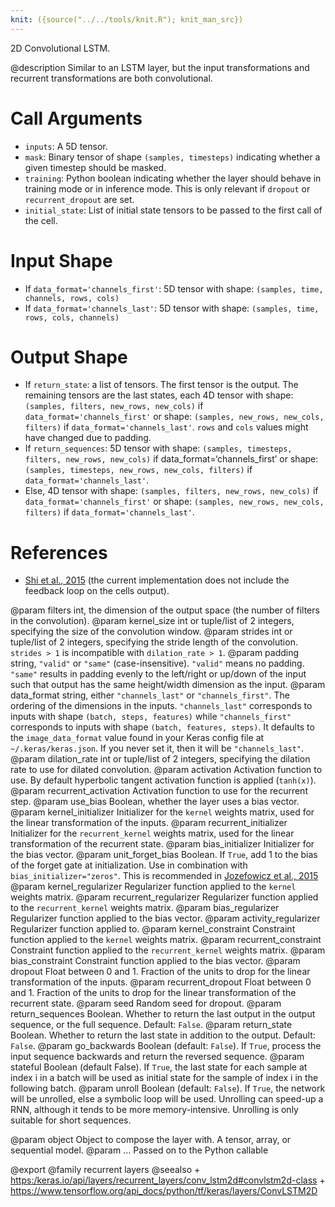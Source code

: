 ```yaml
---
knit: ({source("../../tools/knit.R"); knit_man_src})
---
```

2D Convolutional LSTM.

@description
Similar to an LSTM layer, but the input transformations
and recurrent transformations are both convolutional.

# Call Arguments
- `inputs`: A 5D tensor.
- `mask`: Binary tensor of shape `(samples, timesteps)` indicating whether a
    given timestep should be masked.
- `training`: Python boolean indicating whether the layer should behave in
    training mode or in inference mode.
    This is only relevant if `dropout` or `recurrent_dropout` are set.
- `initial_state`: List of initial state tensors to be passed to the first
    call of the cell.

# Input Shape
- If `data_format='channels_first'`:
    5D tensor with shape: `(samples, time, channels, rows, cols)`
- If `data_format='channels_last'`:
    5D tensor with shape: `(samples, time, rows, cols, channels)`

# Output Shape
- If `return_state`: a list of tensors. The first tensor is the output.
    The remaining tensors are the last states,
    each 4D tensor with shape: `(samples, filters, new_rows, new_cols)` if
    `data_format='channels_first'`
    or shape: `(samples, new_rows, new_cols, filters)` if
    `data_format='channels_last'`. `rows` and `cols` values might have
    changed due to padding.
- If `return_sequences`: 5D tensor with shape: `(samples, timesteps,
    filters, new_rows, new_cols)` if data_format='channels_first'
    or shape: `(samples, timesteps, new_rows, new_cols, filters)` if
    `data_format='channels_last'`.
- Else, 4D tensor with shape: `(samples, filters, new_rows, new_cols)` if
    `data_format='channels_first'`
    or shape: `(samples, new_rows, new_cols, filters)` if
    `data_format='channels_last'`.

# References
- [Shi et al., 2015](http://arxiv.org/abs/1506.04214v1)
    (the current implementation does not include the feedback loop on the
    cells output).

@param filters int, the dimension of the output space (the number of filters
    in the convolution).
@param kernel_size int or tuple/list of 2 integers, specifying the size of the
    convolution window.
@param strides int or tuple/list of 2 integers, specifying the stride length
    of the convolution. `strides > 1` is incompatible with
    `dilation_rate > 1`.
@param padding string, `"valid"` or `"same"` (case-insensitive).
    `"valid"` means no padding. `"same"` results in padding evenly to
    the left/right or up/down of the input such that output has the same
    height/width dimension as the input.
@param data_format string, either `"channels_last"` or `"channels_first"`.
    The ordering of the dimensions in the inputs. `"channels_last"`
    corresponds to inputs with shape `(batch, steps, features)`
    while `"channels_first"` corresponds to inputs with shape
    `(batch, features, steps)`. It defaults to the `image_data_format`
    value found in your Keras config file at `~/.keras/keras.json`.
    If you never set it, then it will be `"channels_last"`.
@param dilation_rate int or tuple/list of 2 integers, specifying the dilation
    rate to use for dilated convolution.
@param activation Activation function to use. By default hyperbolic tangent
    activation function is applied (`tanh(x)`).
@param recurrent_activation Activation function to use for the recurrent step.
@param use_bias Boolean, whether the layer uses a bias vector.
@param kernel_initializer Initializer for the `kernel` weights matrix,
    used for the linear transformation of the inputs.
@param recurrent_initializer Initializer for the `recurrent_kernel` weights
    matrix, used for the linear transformation of the recurrent state.
@param bias_initializer Initializer for the bias vector.
@param unit_forget_bias Boolean. If `True`, add 1 to the bias of the forget
    gate at initialization.
    Use in combination with `bias_initializer="zeros"`.
    This is recommended in [Jozefowicz et al., 2015](
    http://www.jmlr.org/proceedings/papers/v37/jozefowicz15.pdf)
@param kernel_regularizer Regularizer function applied to the `kernel` weights
    matrix.
@param recurrent_regularizer Regularizer function applied to the
    `recurrent_kernel` weights matrix.
@param bias_regularizer Regularizer function applied to the bias vector.
@param activity_regularizer Regularizer function applied to.
@param kernel_constraint Constraint function applied to the `kernel` weights
    matrix.
@param recurrent_constraint Constraint function applied to the
    `recurrent_kernel` weights matrix.
@param bias_constraint Constraint function applied to the bias vector.
@param dropout Float between 0 and 1. Fraction of the units to drop for the
    linear transformation of the inputs.
@param recurrent_dropout Float between 0 and 1. Fraction of the units to drop
    for the linear transformation of the recurrent state.
@param seed Random seed for dropout.
@param return_sequences Boolean. Whether to return the last output
    in the output sequence, or the full sequence. Default: `False`.
@param return_state Boolean. Whether to return the last state in addition
    to the output. Default: `False`.
@param go_backwards Boolean (default: `False`).
    If `True`, process the input sequence backwards and return the
    reversed sequence.
@param stateful Boolean (default False). If `True`, the last state
    for each sample at index i in a batch will be used as initial
    state for the sample of index i in the following batch.
@param unroll Boolean (default: `False`).
    If `True`, the network will be unrolled,
    else a symbolic loop will be used.
    Unrolling can speed-up a RNN,
    although it tends to be more memory-intensive.
    Unrolling is only suitable for short sequences.

@param object Object to compose the layer with. A tensor, array, or sequential model.
@param ... Passed on to the Python callable

@export
@family recurrent layers
@seealso
+ <https:/keras.io/api/layers/recurrent_layers/conv_lstm2d#convlstm2d-class>
+ <https://www.tensorflow.org/api_docs/python/tf/keras/layers/ConvLSTM2D>

